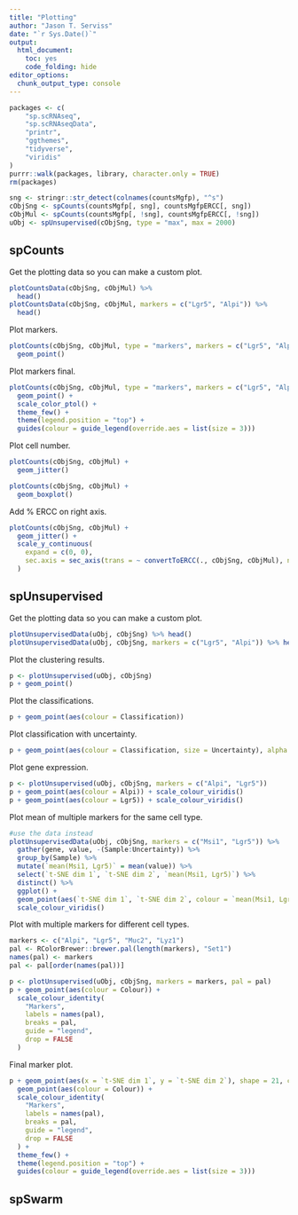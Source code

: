 ```yaml
---
title: "Plotting"
author: "Jason T. Serviss"
date: "`r Sys.Date()`"
output:
  html_document:
    toc: yes
    code_folding: hide
editor_options: 
  chunk_output_type: console
---
```


```r
packages <- c(
    "sp.scRNAseq",
    "sp.scRNAseqData",
    "printr",
    "ggthemes",
    "tidyverse",
    "viridis"
)
purrr::walk(packages, library, character.only = TRUE)
rm(packages)
```

```r
sng <- stringr::str_detect(colnames(countsMgfp), "^s")
cObjSng <- spCounts(countsMgfp[, sng], countsMgfpERCC[, sng])
cObjMul <- spCounts(countsMgfp[, !sng], countsMgfpERCC[, !sng])
uObj <- spUnsupervised(cObjSng, type = "max", max = 2000)
```

## spCounts

Get the plotting data so you can make a custom plot.
```r
plotCountsData(cObjSng, cObjMul) %>%
  head()
plotCountsData(cObjSng, cObjMul, markers = c("Lgr5", "Alpi")) %>%
  head()
```

Plot markers.
```r
plotCounts(cObjSng, cObjMul, type = "markers", markers = c("Lgr5", "Alpi")) +
  geom_point()
```

Plot markers final.
```r
plotCounts(cObjSng, cObjMul, type = "markers", markers = c("Lgr5", "Alpi")) +
  geom_point() +
  scale_color_ptol() +
  theme_few() +
  theme(legend.position = "top") +
  guides(colour = guide_legend(override.aes = list(size = 3)))
```

Plot cell number.
```r
plotCounts(cObjSng, cObjMul) +
  geom_jitter()

plotCounts(cObjSng, cObjMul) +
  geom_boxplot()
```

Add % ERCC on right axis.
```r
plotCounts(cObjSng, cObjMul) +
  geom_jitter() +
  scale_y_continuous(
    expand = c(0, 0),
    sec.axis = sec_axis(trans = ~ convertToERCC(., cObjSng, cObjMul), name = "% ERCC")
  )
```

## spUnsupervised

Get the plotting data so you can make a custom plot.

```r
plotUnsupervisedData(uObj, cObjSng) %>% head()
plotUnsupervisedData(uObj, cObjSng, markers = c("Lgr5", "Alpi")) %>% head()
```

Plot the clustering results.
```r
p <- plotUnsupervised(uObj, cObjSng)
p + geom_point()
```

Plot the classifications.
```r
p + geom_point(aes(colour = Classification))
```

Plot classification with uncertainty.
```r
p + geom_point(aes(colour = Classification, size = Uncertainty), alpha = 0.75)
```

Plot gene expression.
```r
p <- plotUnsupervised(uObj, cObjSng, markers = c("Alpi", "Lgr5"))
p + geom_point(aes(colour = Alpi)) + scale_colour_viridis()
p + geom_point(aes(colour = Lgr5)) + scale_colour_viridis()
```

Plot mean of multiple markers for the same cell type.
```r
#use the data instead
plotUnsupervisedData(uObj, cObjSng, markers = c("Msi1", "Lgr5")) %>%
  gather(gene, value, -(Sample:Uncertainty)) %>%
  group_by(Sample) %>%
  mutate(`mean(Msi1, Lgr5)` = mean(value)) %>%
  select(`t-SNE dim 1`, `t-SNE dim 2`, `mean(Msi1, Lgr5)`) %>%
  distinct() %>%
  ggplot() +
  geom_point(aes(`t-SNE dim 1`, `t-SNE dim 2`, colour = `mean(Msi1, Lgr5)`)) +
  scale_colour_viridis()
```

Plot with multiple markers for different cell types.
```r
markers <- c("Alpi", "Lgr5", "Muc2", "Lyz1")
pal <- RColorBrewer::brewer.pal(length(markers), "Set1")
names(pal) <- markers
pal <- pal[order(names(pal))]

p <- plotUnsupervised(uObj, cObjSng, markers = markers, pal = pal)
p + geom_point(aes(colour = Colour)) + 
  scale_colour_identity(
    "Markers", 
    labels = names(pal),
    breaks = pal, 
    guide = "legend", 
    drop = FALSE
  )
```

Final marker plot.
```r
p + geom_point(aes(x = `t-SNE dim 1`, y = `t-SNE dim 2`), shape = 21, colour = "black") +
  geom_point(aes(colour = Colour)) + 
  scale_colour_identity(
    "Markers", 
    labels = names(pal),
    breaks = pal, 
    guide = "legend", 
    drop = FALSE
  ) +
  theme_few() +
  theme(legend.position = "top") +
  guides(colour = guide_legend(override.aes = list(size = 3)))
```


## spSwarm
